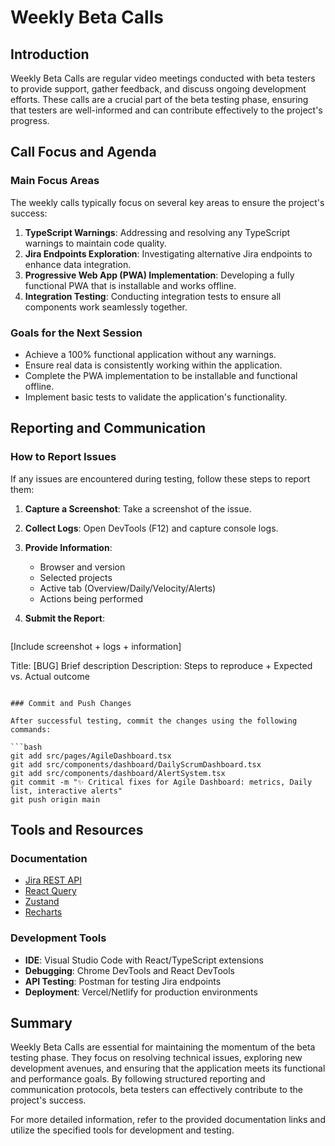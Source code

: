 # Weekly Beta Calls

## Introduction

Weekly Beta Calls are regular video meetings conducted with beta testers to provide support, gather feedback, and discuss ongoing development efforts. These calls are a crucial part of the beta testing phase, ensuring that testers are well-informed and can contribute effectively to the project's progress.

## Call Focus and Agenda

### Main Focus Areas

The weekly calls typically focus on several key areas to ensure the project's success:

1. **TypeScript Warnings**: Addressing and resolving any TypeScript warnings to maintain code quality.
2. **Jira Endpoints Exploration**: Investigating alternative Jira endpoints to enhance data integration.
3. **Progressive Web App (PWA) Implementation**: Developing a fully functional PWA that is installable and works offline.
4. **Integration Testing**: Conducting integration tests to ensure all components work seamlessly together.

### Goals for the Next Session

- Achieve a 100% functional application without any warnings.
- Ensure real data is consistently working within the application.
- Complete the PWA implementation to be installable and functional offline.
- Implement basic tests to validate the application's functionality.

## Reporting and Communication

### How to Report Issues

If any issues are encountered during testing, follow these steps to report them:

1. **Capture a Screenshot**: Take a screenshot of the issue.
2. **Collect Logs**: Open DevTools (F12) and capture console logs.
3. **Provide Information**:
   - Browser and version
   - Selected projects
   - Active tab (Overview/Daily/Velocity/Alerts)
   - Actions being performed

4. **Submit the Report**:
   ```
[Include screenshot + logs + information]

Title: [BUG] Brief description
Description: Steps to reproduce + Expected vs. Actual outcome
   ```

### Commit and Push Changes

After successful testing, commit the changes using the following commands:

```bash
git add src/pages/AgileDashboard.tsx
git add src/components/dashboard/DailyScrumDashboard.tsx
git add src/components/dashboard/AlertSystem.tsx
git commit -m "✨ Critical fixes for Agile Dashboard: metrics, Daily list, interactive alerts"
git push origin main
```

## Tools and Resources

### Documentation

- [Jira REST API](https://developer.atlassian.com/cloud/jira/platform/rest/v3/)
- [React Query](https://tanstack.com/query/latest)
- [Zustand](https://github.com/pmndrs/zustand)
- [Recharts](https://recharts.org/)

### Development Tools

- **IDE**: Visual Studio Code with React/TypeScript extensions
- **Debugging**: Chrome DevTools and React DevTools
- **API Testing**: Postman for testing Jira endpoints
- **Deployment**: Vercel/Netlify for production environments

## Summary

Weekly Beta Calls are essential for maintaining the momentum of the beta testing phase. They focus on resolving technical issues, exploring new development avenues, and ensuring that the application meets its functional and performance goals. By following structured reporting and communication protocols, beta testers can effectively contribute to the project's success.

For more detailed information, refer to the provided documentation links and utilize the specified tools for development and testing.
